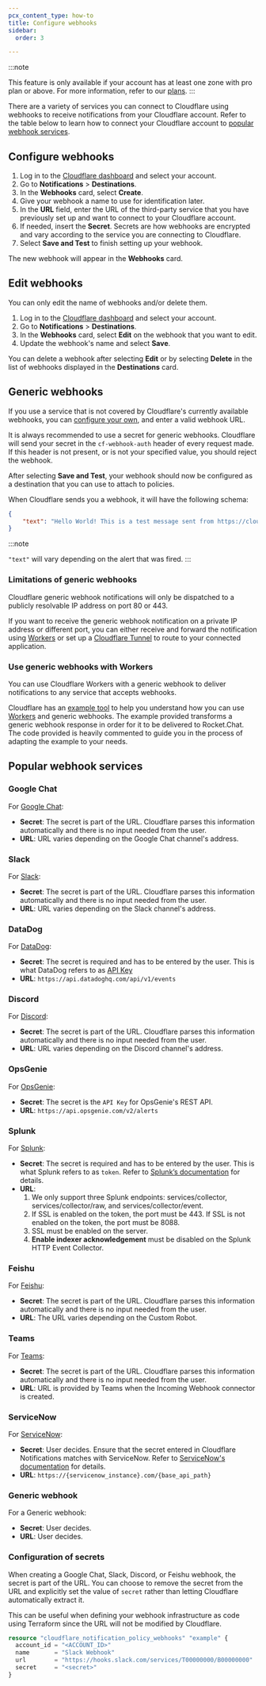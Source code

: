 ```yaml
---
pcx_content_type: how-to
title: Configure webhooks
sidebar:
  order: 3

---
```


:::note

This feature is only available if your account has at least one zone with pro plan or above. For more information, refer to our [plans](https://www.cloudflare.com/plans/). 
:::

There are a variety of services you can connect to Cloudflare using webhooks to receive notifications from your Cloudflare account. Refer to the table below to learn how to connect your Cloudflare account to [popular webhook services](#popular-webhook-services).

## Configure webhooks

1. Log in to the [Cloudflare dashboard](https://dash.cloudflare.com/login) and select your account.
2. Go to **Notifications** > **Destinations**.
3. In the **Webhooks** card, select **Create**.
4. Give your webhook a name to use for identification later.
5. In the **URL** field, enter the URL of the third-party service that you have previously set up and want to connect to your Cloudflare account.
6. If needed, insert the **Secret**. Secrets are how webhooks are encrypted and vary according to the service you are connecting to Cloudflare.
7. Select **Save and Test** to finish setting up your webhook.

The new webhook will appear in the **Webhooks** card.

## Edit webhooks

You can only edit the name of webhooks and/or delete them.

1. Log in to the [Cloudflare dashboard](https://dash.cloudflare.com/login) and select your account.
2. Go to **Notifications** > **Destinations**.
3. In the **Webhooks** card, select **Edit** on the webhook that you want to edit.
4. Update the webhook's name and select **Save**.

You can delete a webhook after selecting **Edit** or by selecting **Delete** in the list of webhooks displayed in the **Destinations** card.

## Generic webhooks

If you use a service that is not covered by Cloudflare's currently available webhooks, you can [configure your own](#configure-webhooks), and enter a valid webhook URL.

It is always recommended to use a secret for generic webhooks. Cloudflare will send your secret in the `cf-webhook-auth` header of every request made. If this header is not present, or is not your specified value, you should reject the webhook.

After selecting **Save and Test**, your webhook should now be configured as a destination that you can use to attach to policies.

When Cloudflare sends you a webhook, it will have the following schema:

```json title="Example schema"
{
    "text": "Hello World! This is a test message sent from https://cloudflare.com. If you can see this, your webhook is configured properly."
}
```

:::note

`"text"` will vary depending on the alert that was fired. 
:::

### Limitations of generic webhooks

Cloudflare generic webhook notifications will only be dispatched to a publicly resolvable IP address on port 80 or 443.

If you want to receive the generic webhook notification on a private IP address or different port, you can either receive and forward the notification using [Workers](/workers/) or set up a [Cloudflare Tunnel](/cloudflare-one/connections/connect-networks/) to route to your connected application.

### Use generic webhooks with Workers

You can use Cloudflare Workers with a generic webhook to deliver notifications to any service that accepts webhooks.

Cloudflare has an [example tool](https://github.com/cloudflare/cf-webhook-relay/) to help you understand how you can use [Workers](/workers/) and generic webhooks. The example provided transforms a generic webhook response in order for it to be delivered to Rocket.Chat. The code provided is heavily commented to guide you in the process of adapting the example to your needs.

## Popular webhook services

### Google Chat

For [Google Chat](https://developers.google.com/chat/how-tos/webhooks):

- **Secret**: The secret is part of the URL. Cloudflare parses this information automatically and there is no input needed from the user.
- **URL**: URL varies depending on the Google Chat channel's address.

### Slack

For [Slack](https://api.slack.com/messaging/webhooks):

- **Secret**: The secret is part of the URL. Cloudflare parses this information automatically and there is no input needed from the user.
- **URL**: URL varies depending on the Slack channel's address.

### DataDog

For [DataDog](https://docs.datadoghq.com/api/latest/events/#post-an-event):

- **Secret**: The secret is required and has to be entered by the user. This is what DataDog refers to as [API Key](https://app.datadoghq.com/account/settings#api)
- **URL**: `https://api.datadoghq.com/api/v1/events`

### Discord

For [Discord](https://discord.com/developers/docs/resources/webhook#execute-webhook):

- **Secret**: The secret is part of the URL. Cloudflare parses this information automatically and there is no input needed from the user.
- **URL**: URL varies depending on the Discord channel's address.

### OpsGenie

For [OpsGenie](https://support.atlassian.com/opsgenie/docs/create-a-default-api-integration):

- **Secret**: The secret is the `API Key` for OpsGenie's REST API.
- **URL**: `https://api.opsgenie.com/v2/alerts`

### Splunk

For [Splunk](https://docs.splunk.com/Documentation/Splunk/latest/Data/UsetheHTTPEventCollector):

- **Secret**: The secret is required and has to be entered by the user. This is what Splunk refers to as `token`. Refer to [Splunk’s documentation](https://docs.splunk.com/Documentation/Splunk/latest/Data/UsetheHTTPEventCollector#How_the_Splunk_platform_uses_HTTP_Event_Collector_tokens_to_get_data_in) for details.
- **URL**: 
   1. We only support three Splunk endpoints: services/collector, services/collector/raw, and services/collector/event.
   2. If SSL is enabled on the token, the port must be 443. If SSL is not enabled on the token, the port must be 8088.
   3. SSL must be enabled on the server.
   4. **Enable indexer acknowledgement** must be disabled on the Splunk HTTP Event Collector.

### Feishu

For [Feishu](https://open.feishu.cn/document/client-docs/bot-v3/add-custom-bot):

- **Secret**: The secret is part of the URL. Cloudflare parses this information automatically and there is no input needed from the user.
- **URL**: The URL varies depending on the Custom Robot.

### Teams

For [Teams](https://docs.microsoft.com/en-us/microsoftteams/platform/webhooks-and-connectors/how-to/add-incoming-webhook):

- **Secret**: The secret is part of the URL. Cloudflare parses this information automatically and there is no input needed from the user.
- **URL**: URL is provided by Teams when the Incoming Webhook connector is created.

### ServiceNow

For [ServiceNow](https://docs.servicenow.com/bundle/tokyo-application-development/page/administer/integrationhub-store-spokes/task/govnotify-wbhk.html):

- **Secret**: User decides. Ensure that the secret entered in Cloudflare Notifications matches with ServiceNow. Refer to [ServiceNow's documentation](https://docs.servicenow.com/bundle/washingtondc-integrate-applications/page/administer/integrationhub/concept/rest-trigger.html) for details.
- **URL**: `https://{servicenow_instance}.com/{base_api_path}`

### Generic webhook

For a Generic webhook:

- **Secret**: User decides.
- **URL**: User decides.


### Configuration of secrets

When creating a Google Chat, Slack, Discord, or Feishu webhook, the secret is part of the URL. You can choose to remove the secret from the URL and explicitly set the value of `secret` rather than letting Cloudflare automatically extract it.

This can be useful when defining your webhook infrastructure as code using Terraform since the URL will not be modified by Cloudflare.

```tf title="Terraform example"
resource "cloudflare_notification_policy_webhooks" "example" {
  account_id = "<ACCOUNT_ID>"
  name       = "Slack Webhook"
  url        = "https://hooks.slack.com/services/T00000000/B00000000"
  secret     = "<secret>"
}
```

